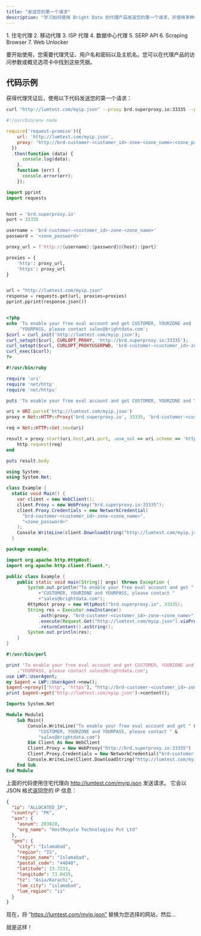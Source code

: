 ```yaml
---
title: "发送您的第一个请求"
description: "学习如何使用 Bright Data 的代理产品发送您的第一个请求，并使用多种编程语言编写简单易懂的代码示例。"
---
```


<Accordion title="本指南适用于所有代理产品" icon="check">
  1. 住宅代理
  2. 移动代理
  3. ISP 代理
  4. 数据中心代理
  5. SERP API
  6. Scraping Browser
  7. Web Unlocker
</Accordion>

要开始使用，您需要代理凭证、用户名和密码以及主机名。您可以在代理产品的访问参数或概览选项卡中找到这些凭据。

## 代码示例
获得代理凭证后，使用以下代码发送您的第一个请求：
<CodeGroup>
```sh cURL
curl "http://lumtest.com/myip.json" --proxy brd.superproxy.io:33335 --proxy-user brd-customer-<customer_id>-zone-<zone_name>:<zone_password>
```

```javascript Node.js
#!/usr/bin/env node

require('request-promise')({
    url: 'http://lumtest.com/myip.json',
    proxy: 'http://brd-customer-<customer_id>-zone-<zone_name>:<zone_password>@brd.superproxy.io:33335',
  })
  .then(function (data) {
      console.log(data);
    },
    function (err) {
      console.error(err);
    });
```

```python Python
import pprint
import requests


host = 'brd.superproxy.io'
port = 33335

username = 'brd-customer-<customer_id>-zone-<zone_name>'
password = '<zone_password>'

proxy_url = f'http://{username}:{password}@{host}:{port}'

proxies = {
    'http': proxy_url,
    'https': proxy_url
}


url = "http://lumtest.com/myip.json"
response = requests.get(url, proxies=proxies)
pprint.pprint(response.json())

```

```php PHP

<?php
echo 'To enable your free eval account and get CUSTOMER, YOURZONE and '
    .'YOURPASS, please contact sales@brightdata.com';
$curl = curl_init('http://lumtest.com/myip.json');
curl_setopt($curl, CURLOPT_PROXY, 'http://brd.superproxy.io:33335');
curl_setopt($curl, CURLOPT_PROXYUSERPWD, 'brd-customer-<customer_id>-zone-<zone_name>:<zone_password>');
curl_exec($curl);
?>

```

```ruby Ruby
#!/usr/bin/ruby

require 'uri'
require 'net/http'
require 'net/https'

puts 'To enable your free eval account and get CUSTOMER, YOURZONE and YOURPASS, please contact sales@brightdata.com'

uri = URI.parse('http://lumtest.com/myip.json')
proxy = Net::HTTP::Proxy('brd.superproxy.io', 33335, 'brd-customer-<customer_id>-zone-<zone_name>', '<zone_password>')

req = Net::HTTP::Get.new(uri)

result = proxy.start(uri.host,uri.port, :use_ssl => uri.scheme == 'https') do |http|
    http.request(req)
end

puts result.body
```

```cs C#
using System;
using System.Net;

class Example {
  static void Main() {
    var client = new WebClient();
    client.Proxy = new WebProxy("brd.superproxy.io:33335");
    client.Proxy.Credentials = new NetworkCredential(
      "brd-customer-<customer_id>-zone-<zone_name>",
      "<zone_password>"
    );
    Console.WriteLine(client.DownloadString("http://lumtest.com/myip.json"));
  }
```

```java Java
package example;

import org.apache.http.HttpHost;
import org.apache.http.client.fluent.*;

public class Example {
    public static void main(String[] args) throws Exception {
        System.out.println("To enable your free eval account and get "
            +"CUSTOMER, YOURZONE and YOURPASS, please contact "
            +"sales@brightdata.com");
        HttpHost proxy = new HttpHost("brd.superproxy.io", 33335);
        String res = Executor.newInstance()
            .auth(proxy, "brd-customer-<customer_id>-zone-<zone_name>", "<zone_password>")
            .execute(Request.Get("http://lumtest.com/myip.json").viaProxy(proxy))
            .returnContent().asString();
        System.out.println(res);
    }
}
```

```perl Perl
#!/usr/bin/perl

print 'To enable your free eval account and get CUSTOMER, YOURZONE and '
    .'YOURPASS, please contact sales@brightdata.com';
use LWP::UserAgent;
my $agent = LWP::UserAgent->new();
$agent->proxy(['http', 'https'], "http://brd-customer-<customer_id>-zone-<zone_name>:<zone_password>\@brd.superproxy.io:33335");
print $agent->get('http://lumtest.com/myip.json')->content();
```

```vb VBA
Imports System.Net

Module Module1
    Sub Main()
        Console.WriteLine("To enable your free eval account and get " & 
            "CUSTOMER, YOURZONE and YOURPASS, please contact " &
            "sales@brightdata.com")
        Dim Client As New WebClient
        Client.Proxy = New WebProxy("http://brd.superproxy.io:33335")
        Client.Proxy.Credentials = New NetworkCredential("brd-customer-<customer_id>-zone-<zone_name>", "<zone_password>")
        Console.WriteLine(Client.DownloadString("http://lumtest.com/myip.json"))
    End Sub
End Module
```

</CodeGroup>

上面的代码使用住宅代理向 http://lumtest.com/myip.json 发送请求。 它会以 JSON 格式返回您的 IP 信息：

```json 输出
{
  "ip": "ALLOCATED_IP",
  "country": "PK",
  "asn": {
    "asnum": 203020,
    "org_name": "HostRoyale Technologies Pvt Ltd"
  },
  "geo": {
    "city": "Islamabad",
    "region": "IS",
    "region_name": "Islamabad",
    "postal_code": "44040",
    "latitude": 33.7233,
    "longitude": 73.0435,
    "tz": "Asia/Karachi",
    "lum_city": "islamabad",
    "lum_region": "is"
  }
}
```

现在，将 “https://lumtest.com/myip.json” 替换为您选择的网站，然后...

就是这样！